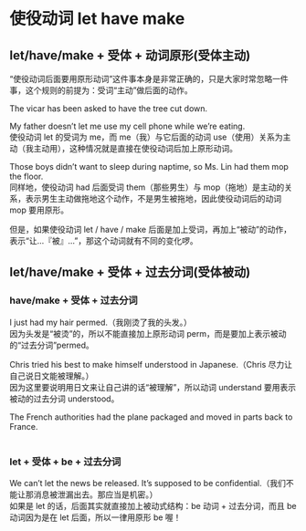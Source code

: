 # 使役动词 let have make


## let/have/make + 受体 + 动词原形(受体主动)

“使役动词后面要用原形动词”这件事本身是非常正确的，只是大家时常忽略一件事，这个规则的前提为：受词“主动”做后面的动作。

The vicar has been asked to <Hb>have</Hb> the tree cut down.<br/>

My father doesn’t <Hb>let me use</Hb> my cell phone while we’re eating. <br/>
使役动词 let 的受词为 me，而 me（我）与它后面的动词 use（使用）关系为主动（我主动用），这种情况就是直接在使役动词后加上原形动词。

Those boys didn’t want to sleep during naptime, so Ms. Lin <Hb>had them mop</Hb> the floor. <br/>
同样地，使役动词 had 后面受词 them（那些男生）与 mop（拖地）是主动的关系，表示男生主动做拖地这个动作，不是男生被拖地，因此使役动词后的动词 mop 要用原形。

但是，如果使役动词 let / have / make 后面是加上受词，再加上“被动”的动作，表示“让...『被』...”，那这个动词就有不同的变化啰。
 
## let/have/make + 受体 + 过去分词(受体被动) 

### have/make + 受体 + 过去分词
I just <Hb>had</Hb> my hair <Hb>permed</Hb>.（我刚烫了我的头发。）<br/>
因为头发是“被烫”的，所以不能直接加上原形动词 perm，而是要加上表示被动的“过去分词”permed。

Chris tried his best to <Hb>make</Hb> himself <Hb>understood</Hb> in Japanese.（Chris 尽力让自己说日文能被理解。）<br/>
因为这里要说明用日文来让自己讲的话“被理解”，所以动词 understand 要用表示被动的过去分词 understood。

The French authorities <Hb>had</Hb> the plane packaged and moved in parts back to France.<br/>
 
### let + 受体 + be + 过去分词
We can’t <Hb>let</Hb> the news <Hb>be released</Hb>. It’s supposed to be confidential.（我们不能让那消息被泄漏出去。那应当是机密。）<br/>
如果是 let 的话，后面其实就直接加上被动式结构：be 动词 + 过去分词，而且 be 动词因为是在 let 后面，所以一律用原形 be 喔！
